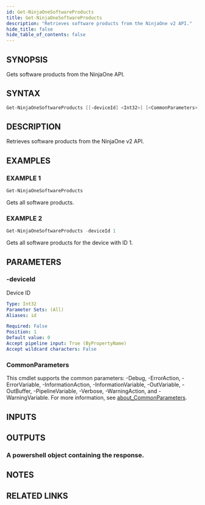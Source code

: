 ```yaml
---
id: Get-NinjaOneSoftwareProducts
title: Get-NinjaOneSoftwareProducts
description: "Retrieves software products from the NinjaOne v2 API."
hide_title: false
hide_table_of_contents: false
---
```


## SYNOPSIS

Gets software products from the NinjaOne API.

## SYNTAX

```powershell
Get-NinjaOneSoftwareProducts [[-deviceId] <Int32>] [<CommonParameters>]
```

## DESCRIPTION

Retrieves software products from the NinjaOne v2 API.

## EXAMPLES

### EXAMPLE 1

```powershell
Get-NinjaOneSoftwareProducts
```

Gets all software products.

### EXAMPLE 2

```powershell
Get-NinjaOneSoftwareProducts -deviceId 1
```

Gets all software products for the device with ID 1.

## PARAMETERS

### -deviceId

Device ID

```yaml
Type: Int32
Parameter Sets: (All)
Aliases: id

Required: False
Position: 1
Default value: 0
Accept pipeline input: True (ByPropertyName)
Accept wildcard characters: False
```

### CommonParameters

This cmdlet supports the common parameters: -Debug, -ErrorAction, -ErrorVariable, -InformationAction, -InformationVariable, -OutVariable, -OutBuffer, -PipelineVariable, -Verbose, -WarningAction, and -WarningVariable. For more information, see [about_CommonParameters](http://go.microsoft.com/fwlink/?LinkID=113216).

## INPUTS

## OUTPUTS

### A powershell object containing the response.

## NOTES

## RELATED LINKS

